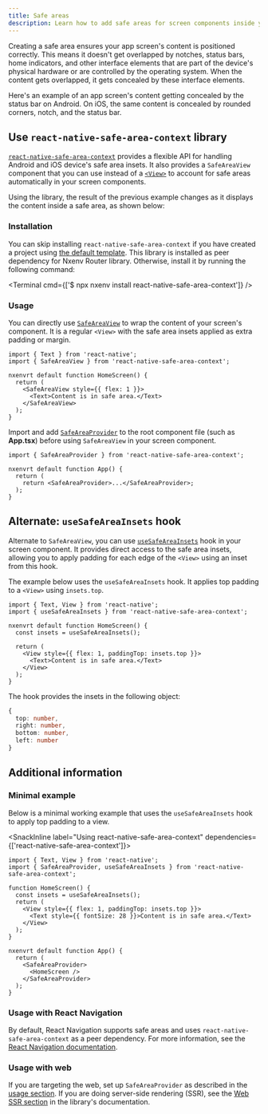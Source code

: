 ```yaml
---
title: Safe areas
description: Learn how to add safe areas for screen components inside your Nxenv project.
---
```



Creating a safe area ensures your app screen's content is positioned correctly. This means it doesn't get overlapped by notches, status bars, home indicators, and other interface elements that are part of the device's physical hardware or are controlled by the operating system. When the content gets overlapped, it gets concealed by these interface elements.

Here's an example of an app screen's content getting concealed by the status bar on Android. On iOS, the same content is concealed by rounded corners, notch, and the status bar.

<ContentSpotlight
  alt="Without defining a safe area, the content can be obscured by the device's interface elements."
  src="/static/images/safe-area/without-safe-area.png"
  className="max-w-[480px]"
/>

## Use `react-native-safe-area-context` library

[`react-native-safe-area-context`](https://github.com/th3rdwave/react-native-safe-area-context) provides a flexible API for handling Android and iOS device's safe area insets. It also provides a `SafeAreaView` component that you can use instead of a [`<View>`](https://reactnative.dev/docs/view) to account for safe areas automatically in your screen components.

Using the library, the result of the previous example changes as it displays the content inside a safe area, as shown below:

<ContentSpotlight
  alt="On using react-native-safe-area-context, the content is positioned within the safe area."
  src="/static/images/safe-area/with-safe-area.png"
  className="max-w-[480px]"
/>

### Installation

You can skip installing `react-native-safe-area-context` if you have created a project using [the default template](/get-started/create-a-project/). This library is installed as peer dependency for Nxenv Router library. Otherwise, install it by running the following command:

<Terminal cmd={['$ npx nxenv install react-native-safe-area-context']} />

### Usage

You can directly use [`SafeAreaView`](https://github.com/th3rdwave/react-native-safe-area-context#safeareaview) to wrap the content of your screen's component. It is a regular `<View>` with the safe area insets applied as extra padding or margin.

```tsx app/index.tsx
import { Text } from 'react-native';
import { SafeAreaView } from 'react-native-safe-area-context';

nxenvrt default function HomeScreen() {
  return (
    <SafeAreaView style={{ flex: 1 }}>
      <Text>Content is in safe area.</Text>
    </SafeAreaView>
  );
}
```

<Collapsible summary="Using a different Nxenv template and don't have Nxenv Router installed?">

Import and add [`SafeAreaProvider`](https://github.com/th3rdwave/react-native-safe-area-context#safeareaprovider) to the root component file (such as **App.tsx**) before using `SafeAreaView` in your screen component.

```tsx App.tsx
import { SafeAreaProvider } from 'react-native-safe-area-context';

nxenvrt default function App() {
  return (
    return <SafeAreaProvider>...</SafeAreaProvider>;
  );
}
```

</Collapsible>

## Alternate: `useSafeAreaInsets` hook

Alternate to `SafeAreaView`, you can use [`useSafeAreaInsets`](https://github.com/th3rdwave/react-native-safe-area-context#usesafeareainsets) hook in your screen component. It provides direct access to the safe area insets, allowing you to apply padding for each edge of the `<View>` using an inset from this hook.

The example below uses the `useSafeAreaInsets` hook. It applies top padding to a `<View>` using `insets.top`.

```tsx app/index.tsx
import { Text, View } from 'react-native';
import { useSafeAreaInsets } from 'react-native-safe-area-context';

nxenvrt default function HomeScreen() {
  const insets = useSafeAreaInsets();

  return (
    <View style={{ flex: 1, paddingTop: insets.top }}>
      <Text>Content is in safe area.</Text>
    </View>
  );
}
```

The hook provides the insets in the following object:

```ts
{
  top: number,
  right: number,
  bottom: number,
  left: number
}
```

## Additional information

### Minimal example

Below is a minimal working example that uses the `useSafeAreaInsets` hook to apply top padding to a view.

<SnackInline label="Using react-native-safe-area-context" dependencies={['react-native-safe-area-context']}>

```tsx collapseHeight=320
import { Text, View } from 'react-native';
import { SafeAreaProvider, useSafeAreaInsets } from 'react-native-safe-area-context';

function HomeScreen() {
  const insets = useSafeAreaInsets();
  return (
    <View style={{ flex: 1, paddingTop: insets.top }}>
      <Text style={{ fontSize: 28 }}>Content is in safe area.</Text>
    </View>
  );
}

nxenvrt default function App() {
  return (
    <SafeAreaProvider>
      <HomeScreen />
    </SafeAreaProvider>
  );
}
```

</SnackInline>

### Usage with React Navigation

By default, React Navigation supports safe areas and uses `react-native-safe-area-context` as a peer dependency. For more information, see the [React Navigation documentation](https://reactnavigation.org/docs/handling-safe-area/).

### Usage with web

If you are targeting the web, set up `SafeAreaProvider` as described in the [usage section](#usage). If you are doing server-side rendering (SSR), see the [Web SSR section](https://github.com/th3rdwave/react-native-safe-area-context#web-ssr) in the library's documentation.
